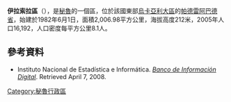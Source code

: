 '''伊拉索拉區'''（{{lang-es|Distrito de Irázola}}），是[[秘魯|秘魯]]的一個區，位於該國東部[[烏卡亞利大區|烏卡亞利大區]]的[[帕德雷阿巴德省|帕德雷阿巴德省]]，始建於1982年6月1日，面積2,006.98平方公里，海拔高度212米，2005年人口16,192，人口密度每平方公里8.1人。

==參考資料==
*{{es icon}} Instituto Nacional de Estadística e Informática. ''[https://web.archive.org/web/20080417091049/http://desa.inei.gob.pe/mapas/bid/ Banco de Información Digital]''. Retrieved April 7, 2008.

{{coord|8|10|48|S|74|52|12|W|type:adm3rd_source:itwiki|display=title}}

{{Peru-geo-stub}}
[[Category:秘魯行政區|Category:秘魯行政區]]